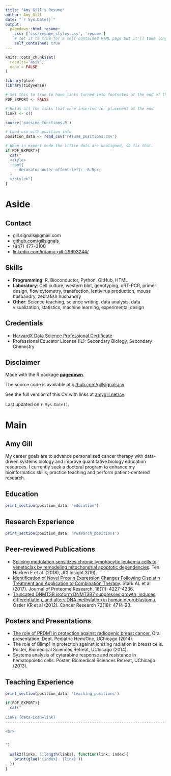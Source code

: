 ```yaml
---
title: "Amy Gill's Resume"
author: Amy Gill
date: "`r Sys.Date()`"
output:
  pagedown::html_resume:
    css: ['css/resume_styles.css', 'resume']
    # set it to true for a self-contained HTML page but it'll take longer to render
    self_contained: true
---
```


```r
knitr::opts_chunk$set(
  results='asis', 
  echo = FALSE
)

library(glue)
library(tidyverse)

# Set this to true to have links turned into footnotes at the end of the document
PDF_EXPORT <- FALSE

# Holds all the links that were inserted for placement at the end
links <- c()

source('parsing_functions.R')

# Load csv with position info
position_data <- read_csv('resume_positions.csv')
```


```r
# When in export mode the little dots are unaligned, so fix that. 
if(PDF_EXPORT){
  cat("
  <style>
  :root{
    --decorator-outer-offset-left: -6.5px;
  }
  </style>")
}
```


Aside
================================================================================

Contact {#contact}
--------------------------------------------------------------------------------


- <i class="fa fa-envelope"></i> gill.signals@gmail.com
- <i class="fa fa-github"></i> [github.com/gillsignals](http://github.com/gillsignals)
<!-- - <i class="fa fa-link"></i> [amygill.net](http://amygill.net/) --> 
- <i class="fa fa-phone"></i> (847) 477-3100
- <i class="fa fa-linkedin"></i> [linkedin.com/in/amy-gill-29693244/](https://www.linkedin.com/in/amy-gill-29693244/)



Skills {#skills}
--------------------------------------------------------------------------------

- <i class="fa fa-laptop"></i> **Programming**: R, Bioconductor, Python, GitHub, HTML
- <i class="fa fa-flask"></i> **Laboratory**: Cell culture, western blot, genotyping, qRT-PCR, primer design, flow cytometry, transfection, lentivirus production, mouse husbandry, zebrafish husbandry
- <i class="fa fa-lightbulb-o"></i> **Other**: Science teaching, science writing, data analysis, data visualization, statistics, machine learning, experimental design


Credentials
--------------------------------------------------------------------------------

- <i class="fa fa-chart-area"></i> [HarvardX Data Science Professional Certificate](https://www.edx.org/professional-certificate/harvardx-data-science)
- <i class="fa fa-drivers-license"></i> Professional Educator License (IL): Secondary Biology, Secondary Chemistry


Disclaimer {#disclaimer}
--------------------------------------------------------------------------------

Made with the R package [**pagedown**](https://github.com/rstudio/pagedown). 

The source code is available at [github.com/gillsignals/cv](https://github.com/gillsignals/cv).

See the full version of this CV with links at [amygill.net/cv](http://amygill.net/cv).

Last updated on `r Sys.Date()`.


Main
================================================================================

Amy Gill {#title}
--------------------------------------------------------------------------------
My career goals are to advance personalized cancer therapy with data-driven systems biology and improve quantitative biology education resources. I currently seek a doctoral program to enhance my bioinformatics skills, practice teaching and perform patient-centered research.

Education {data-icon=graduation-cap data-concise=true}
--------------------------------------------------------------------------------

```r
print_section(position_data, 'education')
```


Research Experience {data-icon=flask}
--------------------------------------------------------------------------------

```r
print_section(position_data, 'research_positions')
```


:::aside

Peer-reviewed Publications
--------------------------------------------------------------------------------
- [Splicing modulation sensitizes chronic lymphocytic leukemia cells to venetoclax by remodeling mitochondrial apoptotic dependencies](https://www.ncbi.nlm.nih.gov/pubmed/30282833). Ten Hacken E et al. (2018), JCI Insight 3(19).
- [Identification of Novel Protein Expression Changes Following Cisplatin Treatment and Application to Combination Therapy](https://www.ncbi.nlm.nih.gov/pubmed/28902521). Stark AL et al (2017). Journal of Proteome Research, 16(11): 4227-4236.
- [Truncated DNMT3B isoform DNMT3B7 suppresses growth, induces differentiation, and alters DNA methylation in human neuroblastoma.](https://www.ncbi.nlm.nih.gov/pubmed/22815530). Ostler KR et al (2012). Cancer Research 72(18): 4714-23.


Posters and Presentations
--------------------------------------------------------------------------------
- [The role of PRDM1 in protection against radiogenic breast cancer.](https://github.com/gillsignals/science-docs/blob/master/prdm1_talk_140305.pptx) Oral presentation, Dept. Pediatric Hem/Onc, UChicago (2014).
- The role of Blimp1 in protection against ionizing radiation in breast cells. Poster, Biomedical Sciences Retreat, UChicago (2014).
- Systems analysis of cytarabine response and resistance in hematopoietic cells. Poster, Biomedical Sciences Retreat, UChicago (2013).
:::

Teaching Experience {data-icon=chalkboard-teacher}
--------------------------------------------------------------------------------

```r
print_section(position_data, 'teaching_positions')
```




```r
if(PDF_EXPORT){
  cat("
  
Links {data-icon=link}
--------------------------------------------------------------------------------

<br>


")
  
  walk2(links, 1:length(links), function(link, index){
    print(glue('{index}. {link}'))
  })
}
```


